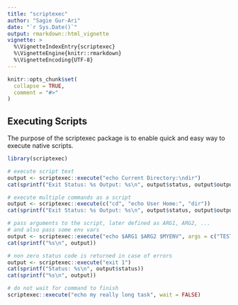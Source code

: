```yaml
---
title: "scriptexec"
author: "Sagie Gur-Ari"
date: "`r Sys.Date()`"
output: rmarkdown::html_vignette
vignette: >
  %\VignetteIndexEntry{scriptexec}
  %\VignetteEngine{knitr::rmarkdown}
  %\VignetteEncoding{UTF-8}
---
```


```r
knitr::opts_chunk$set(
  collapse = TRUE,
  comment = "#>"
)
```

## Executing Scripts

The purpose of the scriptexec package is to enable quick and easy way to execute native scripts.

```r
library(scriptexec)

# execute script text
output <- scriptexec::execute("echo Current Directory:\ndir")
cat(sprintf("Exit Status: %s Output: %s\n", output$status, output$output))

# execute multiple commands as a script
output <- scriptexec::execute(c("cd", "echo User Home:", "dir"))
cat(sprintf("Exit Status: %s Output: %s\n", output$status, output$output))

# pass arguments to the script, later defined as ARG1, ARG2, ...
# and also pass some env vars
output <- scriptexec::execute("echo $ARG1 $ARG2 $MYENV", args = c("TEST1", "TEST2"), env = c("MYENV=TEST3"))
cat(sprintf("%s\n", output))

# non zero status code is returned in case of errors
output <- scriptexec::execute("exit 1")
cat(sprintf("Status: %s\n", output$status))
cat(sprintf("%s\n", output))

# do not wait for command to finish
scriptexec::execute("echo my really long task", wait = FALSE)
```
